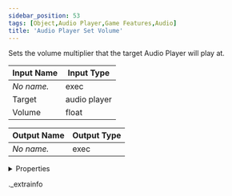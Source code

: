 ```yaml
---
sidebar_position: 53
tags: [Object,Audio Player,Game Features,Audio]
title: 'Audio Player Set Volume'
---
```


Sets the volume multiplier that the target Audio Player will play at.



<IChip uuid="cdedf5fe-9d4f-4811-9883-160b04695657" />

| Input Name | Input Type |
|-----------|-----------|
| *No name.* | exec |
| Target | audio player |
| Volume | float |

| Output Name | Output Type |
|-----------|-----------|
| *No name.* | exec |


<details>
  <summary>Properties</summary>
  <div>
    <div>
    <table>
      <thead>
        <tr>
          <th>Room availability:</th>
          <th>Available everywhere</th>
        </tr>
        <tr>
          <th>Is beta required?</th>
          <th>No</th>
        </tr>
        <tr>
          <th>Is this chip a trolling risk?</th>
          <th>No</th>
        </tr>
        <tr>
          <th>Is this chip a role assignment risk?</th>
          <th>No</th>
        </tr>
        <tr>
          <th>Chip UUID</th>
          <th>cdedf5fe-9d4f-4811-9883-160b04695657</th>
        </tr>
      </thead>
    </table>
    </div>
  </div>
</details>

._extrainfo